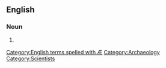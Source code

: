 ==English==

===Noun===
{{en-noun}}

# {{chiefly|British}} {{alternative spelling of|[[archaeologist]]}}

[[Category:English terms spelled with Æ]]
[[Category:Archaeology]]
[[Category:Scientists]]
